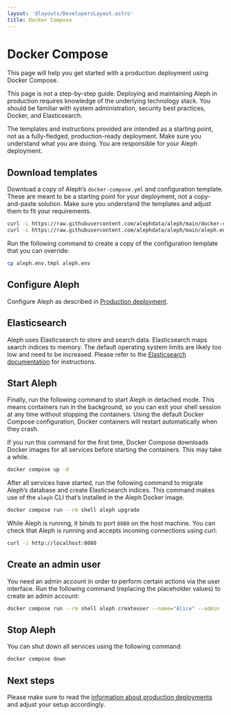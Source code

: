 ```yaml
---
layout: '@layouts/DevelopersLayout.astro'
title: Docker Compose
---
```


# Docker Compose

<p class="lead">This page will help you get started with a production deployment using Docker Compose.</p>

<Callout theme="danger">
  This page is not a step-by-step guide. Deploying and maintaining Aleph in production requires knowledge of the underlying technology stack. You should be familiar with system administration, security best practices, Docker, and Elasticsearch.

  The templates and instructions provided are intended as a starting point, not as a fully-fledged, production-ready deployment. Make sure you understand what you are doing. You are responsible for your Aleph deployment.
</Callout>

## Download templates

Download a copy of Aleph’s `docker-compose.yml` and configuration template. These are meant to be a starting point for your deployment, not a copy-and-paste solution. Make sure you understand the templates and adjust them to fit your requirements.

```sh
curl -L https://raw.githubusercontent.com/alephdata/aleph/main/docker-compose.yml > docker-compose.yml
curl -L https://raw.githubusercontent.com/alephdata/aleph/main/aleph.env.tmpl > aleph.env.tmpl
```

Run the following command to create a copy of the configuration template that you can override:

```sh
cp aleph.env.tmpl aleph.env
```

## Configure Aleph

Configure Aleph as described in [Production deployment](/developers/getting-started/production-deployment).

## Elasticsearch

Aleph uses Elasticsearch to store and search data. Elasticsearch maps search indices to memory. The default operating system limits are likely too low and need to be increased. Please refer to the [Elasticsearch documentation](https://www.elastic.co/guide/en/elasticsearch/reference/current/vm-max-map-count.html) for instructions.

## Start Aleph

Finally, run the following command to start Aleph in detached mode. This means containers run in the background, so you can exit your shell session at any time without stopping the containers. Using the default Docker Compose configuration, Docker containers will restart automatically when they crash.

If you run this command for the first time, Docker Compose downloads Docker images for all services before starting the containers. This may take a while.

```sh
docker compose up -d
```

After all services have started, run the following command to migrate Aleph’s database and create Elasticsearch indices. This command makes use of the `aleph` CLI that’s installed in the Aleph Docker image.

```sh
docker compose run --rm shell aleph upgrade
```

While Aleph is running, it binds to port `8080` on the host machine. You can check that Aleph is running and accepts incoming connections using curl:

```sh
curl -i http://localhost:8080
```

## Create an admin user

You need an admin account in order to perform certain actions via the user interface. Run the following command (replacing the placeholder values) to create an admin account:

```sh
docker compose run --rm shell aleph createuser --name="Alice" --admin --password="123abc" user@example.org
```

## Stop Aleph

You can shut down all services using the following command:

```sh
docker compose down
```

## Next steps

Please make sure to read the [information about production deployments](/developers/getting-started/production-deployment) and adjust your setup accordingly.
